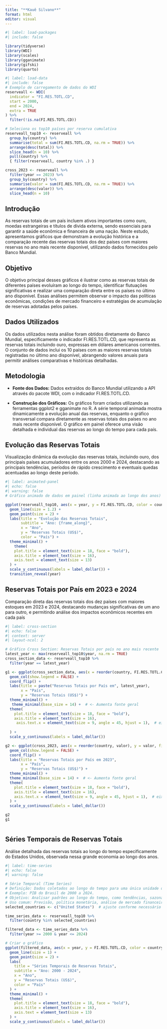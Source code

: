 ---
title: "**Kauê Silvano**"
format: html
editor: visual
---

```{r}
#| label: load-packages
#| include: false

library(tidyverse)
library(WDI)
library(scales)
library(gganimate)
library(gifski)
library(quarto)
```

```{r}
#| label: load-data
#| include: false
# Exemplo de carregamento de dados do WDI
reserveall <- WDI(
  indicator = "FI.RES.TOTL.CD",
  start = 2000,
  end = 2024,
  extra = TRUE
) %>%
  filter(!is.na(FI.RES.TOTL.CD))

# Seleciona os top10 países por reserva cumulativa
reserveall_top10 <- reserveall %>%
  group_by(country) %>%
  summarise(total = sum(FI.RES.TOTL.CD, na.rm = TRUE)) %>%
  arrange(desc(total)) %>%
  slice_head(n = 10) %>%
  pull(country) %>%
  { filter(reserveall, country %in% .) }

cross_2023 <- reserveall %>%
  filter(year == 2023) %>%
  group_by(country) %>%
  summarise(valor = sum(FI.RES.TOTL.CD, na.rm = TRUE)) %>%
  arrange(desc(valor)) %>%
  slice_head(n = 10)
```

## **Introdução**

As reservas totais de um país incluem ativos importantes como ouro, moedas estrangeiras e títulos de dívida externa, sendo essenciais para garantir a saúde econômica e financeira de uma nação. Neste estudo, apresentamos gráficos que demonstram a evolução histórica e a comparação recente das reservas totais dos dez países com maiores reservas no ano mais recente disponível, utilizando dados fornecidos pelo Banco Mundial.

## **Objetivo**

O objetivo principal desses gráficos é ilustrar como as reservas totais de diferentes países evoluíram ao longo do tempo, identificar flutuações significativas e realizar uma comparação direta entre os países no último ano disponível. Essas análises permitem observar o impacto das políticas econômicas, condições de mercado financeiro e estratégias de acumulação de reservas adotadas pelos países.

## **Dados Utilizados**

Os dados utilizados nesta análise foram obtidos diretamente do Banco Mundial, especificamente o indicador FI.RES.TOTL.CD, que representa as reservas totais incluindo ouro, expressas em dólares americanos correntes. O conjunto de dados inclui os 10 países com as maiores reservas totais registradas no último ano disponível, abrangendo valores anuais para permitir análises comparativas e históricas detalhadas.

## **Metodologia**

-   **Fonte dos Dados:** Dados extraídos do Banco Mundial utilizando a API através do pacote WDI, com o indicador FI.RES.TOTL.CD.

-   **Construção dos Gráficos:** Os gráficos foram criados utilizando as ferramentas ggplot2 e gganimate no R. A série temporal animada mostra dinamicamente a evolução anual das reservas, enquanto o gráfico transversal compara diretamente as reservas totais dos países no ano mais recente disponível. O gráfico em painel oferece uma visão detalhada e individual das reservas ao longo do tempo para cada país.

## Evolução das Reservas Totais

Visualização dinâmica da evolução das reservas totais, incluindo ouro, dos principais países acumuladores entre os anos 2000 e 2024, destacando as principais tendências, períodos de rápido crescimento e eventuais quedas acentuadas ao longo deste período.

```{r}
#| label: animated-panel
#| echo: false
#| warning: false
# Gráfico animado de dados em painel (linha animada ao longo dos anos)

ggplot(reserveall_top10, aes(x = year, y = FI.RES.TOTL.CD, color = country, group = country)) +
  geom_line(size = 1.2) +
  geom_point(size = 2) +
  labs(title = "Evolução das Reservas Totais",
       subtitle = "Ano: {frame_along}",
       x = "Ano",
       y = "Reservas Totais (US$)",
       color = "País") +
  theme_minimal() +
    theme(
    plot.title = element_text(size = 18, face = "bold"),
    axis.title = element_text(size = 16),
    axis.text = element_text(size = 13)
  ) +
  scale_y_continuous(labels = label_dollar()) +
  transition_reveal(year)
```

## Reservas Totais por País em 2023 e 2024

Comparação direta das reservas totais dos dez países com maiores estoques em 2023 e 2024, destacando mudanças significativas de um ano para outro, e permitindo análise dos impactos econômicos recentes em cada país

```{r}
#| label: cross-section
#| echo: false
#| context: server
#| layout-ncol: 2

# Gráfico Cross Section: Reservas Totais por país no ano mais recente
latest_year <- max(reserveall_top10$year, na.rm = TRUE)
cross_section_data <- reserveall_top10 %>%
  filter(year == latest_year)

g1 <- ggplot(cross_section_data, aes(x = reorder(country, FI.RES.TOTL.CD), y = FI.RES.TOTL.CD, fill = country)) +
  geom_col(show.legend = FALSE) +
  coord_flip() +
  labs(title = paste("Reservas Totais por País em", latest_year),
       x = "País",
       y = "Reservas Totais (US$)") +
  theme_minimal() +
   theme_minimal(base_size = 14) +  # <- Aumenta fonte geral
  theme(
    plot.title = element_text(size = 18, face = "bold"),
    axis.title = element_text(size = 16),
     axis.text.x = element_text(size = 9, angle = 45, hjust = 1),  # eixo X: números girados
    
  ) +
  scale_y_continuous(labels = label_dollar()) 

g2 <- ggplot(cross_2023, aes(x = reorder(country, valor), y = valor, fill = country)) +
  geom_col(show.legend = FALSE) +
  coord_flip() +
  labs(title = "Reservas Totais por País em 2023",
       x = "País",
       y = "Reservas Totais (US$)") +
  theme_minimal() +
  theme_minimal(base_size = 14) +  # <- Aumenta fonte geral
  theme(
    plot.title = element_text(size = 18, face = "bold"),
    axis.title = element_text(size = 16),
    axis.text.x = element_text(size = 9, angle = 45, hjust = 1),  # eixo X: números girados
  ) +
  scale_y_continuous(labels = label_dollar())

g2
g1
```

```         
```

## Séries Temporais de Reservas Totais

Análise detalhada das reservas totais ao longo do tempo especificamente do Estados Unidos, observada nessa grande economia ao longo dos anos.

```{r}
#| label: time-series
#| echo: false
#| warning: false

# Série Temporal (Time Series)
# Definição: Dados coletados ao longo do tempo para uma única unidade de análise (por exemplo, um país, uma empresa ou um indivíduo).
# Exemplo: PIB do Brasil de 2000 a 2024.
# Objetivo: Analisar padrões ao longo do tempo, como tendências, sazonalidades, ciclos, etc.
# Uso comum: Previsão, política monetária, análise de mercado financeiro.
selected_countries <- c("United States")  # ajuste conforme necessário

time_series_data <- reserveall_top10 %>%
  filter(country %in% selected_countries)

filtered_data <- time_series_data %>%
  filter(year >= 2000 & year <= 2024)

# Criar o gráfico
ggplot(filtered_data, aes(x = year, y = FI.RES.TOTL.CD, color = country)) +
  geom_line(size = 1) +
  geom_point(size = 2) +
  labs(
    title = "Séries Temporais de Reservas Totais",
    subtitle = "Ano: 2000 - 2024",
    x = "Ano",
    y = "Reservas Totais (US$)",
    color = "País"
  ) +
  theme_minimal() +
  theme(
    plot.title = element_text(size = 18, face = "bold"),
    axis.title = element_text(size = 16),
    axis.text = element_text(size = 13)
  ) +
  scale_y_continuous(labels = label_dollar())
```
